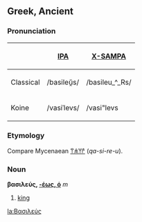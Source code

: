 ==Greek, Ancient==
===Pronunciation===
{| border=1 cellpadding=5
! !! [[w:International Phonetic Alphabet|IPA]] !! [[w:X-SAMPA|X-SAMPA]]
|-
! Classical
| /basileǔ̯s/  || /basileu_^_Rs/
|-
! Koine
| /vasiˈlevs/ || /vasi"levs
|}

===Etymology===
Compare Mycenaean [[𐀣𐀯𐀩𐀄]] (''qa-si-re-u'').

===Noun===
'''βασιλεύς, [[Wiktionary Appendix:Greek second declension|-έως, ὁ]]''' ''m''
# [[king]]


[[la:Βασιλεύς]]